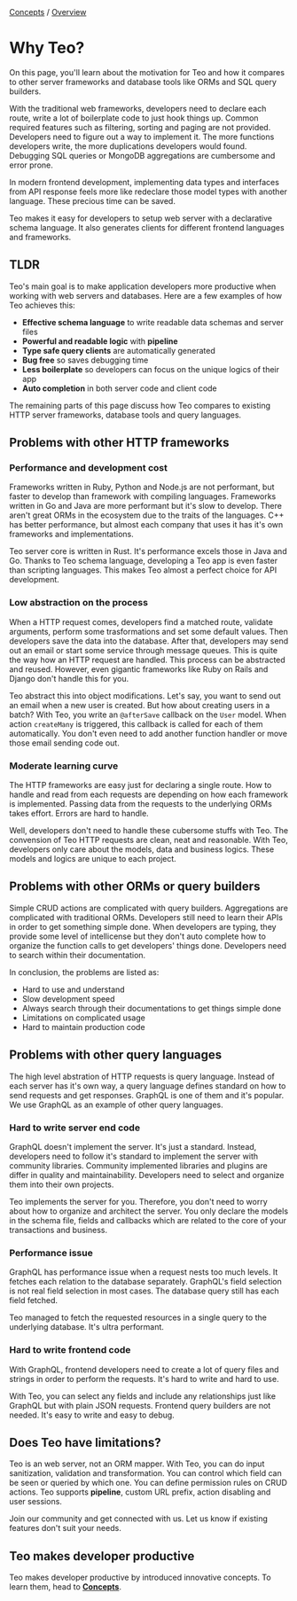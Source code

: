 <div className="breadcrumbs">
  <span className="breadcrumb">
    <a href="/concepts">Concepts</a>
  </span>
  <span> / </span>
  <span className="breadcrumb">
    <a href="/concepts/overview">Overview</a>
  </span>
</div>

# Why Teo?

On this page, you'll learn about the motivation for Teo and how it compares to
other server frameworks and database tools like ORMs and SQL query builders.

With the traditional web frameworks, developers need to declare each route,
write a lot of boilerplate code to just hook things up. Common required
features such as filtering, sorting and paging are not provided. Developers
need to figure out a way to implement it. The more functions developers write,
the more duplications developers would found. Debugging SQL queries or MongoDB
aggregations are cumbersome and error prone.

In modern frontend development, implementing data types and interfaces from
API response feels more like redeclare those model types with another language.
These precious time can be saved.

Teo makes it easy for developers to setup web server with a declarative
schema language. It also generates clients for different frontend languages and
frameworks.

## TLDR
Teo's main goal is to make application developers more productive when working
with web servers and databases. Here are a few examples of how Teo achieves
this:

- **Effective schema language** to write readable data schemas and server files
- **Powerful and readable logic** with **pipeline**
- **Type safe query clients** are automatically generated
- **Bug free** so saves debugging time
- **Less boilerplate** so developers can focus on the unique logics of their app
- **Auto completion** in both server code and client code

The remaining parts of this page discuss how Teo compares to existing HTTP
server frameworks, database tools and query languages.

## Problems with other HTTP frameworks

### Performance and development cost

Frameworks written in Ruby, Python and Node.js are not performant, but faster
to develop than framework with compiling languages. Frameworks written in Go
and Java are more performant but it's slow to develop. There aren't great ORMs
in the ecosystem due to the traits of the languages. C++ has better
performance, but almost each company that uses it has it's own frameworks and
implementations.

Teo server core is written in Rust. It's performance excels those in Java and
Go. Thanks to Teo schema language, developing a Teo app is even faster than
scripting languages. This makes Teo almost a perfect choice for API
development.

### Low abstraction on the process

When a HTTP request comes, developers find a matched route, validate arguments,
perform some trasformations and set some default values. Then developers save
the data into the database. After that, developers may send out an email or
start some service through message queues. This is quite the way how an HTTP
request are handled. This process can be abstracted and reused. However, even
gigantic frameworks like Ruby on Rails and Django don't handle this for you.

Teo abstract this into object modifications. Let's say, you want to send out an
email when a new user is created. But how about creating users in a batch? With
Teo, you write an `@afterSave` callback on the `User` model. When action
`createMany` is triggered, this callback is called for each of them
automatically. You don't even need to add another function handler or move
those email sending code out.

### Moderate learning curve

The HTTP frameworks are easy just for declaring a single route. How to handle
and read from each requests are depending on how each framework is implemented.
Passing data from the requests to the underlying ORMs takes effort. Errors are
hard to handle.

Well, developers don't need to handle these cubersome stuffs with Teo. The
convension of Teo HTTP requests are clean, neat and reasonable. With Teo,
developers only care about the models, data and business logics. These models
and logics are unique to each project.

## Problems with other ORMs or query builders

Simple CRUD actions are complicated with query builders. Aggregations are
complicated with traditional ORMs. Developers still need to learn their APIs in
order to get something simple done. When developers are typing, they provide
some level of intellicense but they don't auto complete how to organize the
function calls to get developers' things done. Developers need to search within
their documentation.

In conclusion, the problems are listed as:
- Hard to use and understand
- Slow development speed
- Always search through their documentations to get things simple done
- Limitations on complicated usage
- Hard to maintain production code

## Problems with other query languages

The high level abstration of HTTP requests is query language. Instead of each
server has it's own way, a query language defines standard on how to send
requests and get responses. GraphQL is one of them and it's popular. We use
GraphQL as an example of other query languages.

### Hard to write server end code

GraphQL doesn't implement the server. It's just a standard. Instead, developers
need to follow it's standard to implement the server with community libraries.
Community implemented libraries and plugins are differ in quality and
maintainability. Developers need to select and organize them into their own
projects.

Teo implements the server for you. Therefore, you don't need to worry about
how to organize and architect the server. You only declare the models in the
schema file, fields and callbacks which are related to the core of your
transactions and business.

### Performance issue

GraphQL has performance issue when a request nests too much levels. It fetches
each relation to the database separately. GraphQL's field selection is not
real field selection in most cases. The database query still has each field
fetched.

Teo managed to fetch the requested resources in a single query to the
underlying database. It's ultra performant.

### Hard to write frontend code

With GraphQL, frontend developers need to create a lot of query files and
strings in order to perform the requests. It's hard to write and hard to use.

With Teo, you can select any fields and include any relationships just like
GraphQL but with plain JSON requests. Frontend query builders are not needed.
It's easy to write and easy to debug.

## Does Teo have limitations?

Teo is an web server, not an ORM mapper. With Teo, you can do input
sanitization, validation and transformation. You can control which field can be
seen or queried by which one. You can define permission rules on CRUD actions.
Teo supports **pipeline**, custom URL prefix, action disabling and user
sessions.

Join our community and get connected with us. Let us know if existing features
don't suit your needs.

## Teo makes developer productive

Teo makes developer productive by introduced innovative concepts. To learn
them, head to [**Concepts**](/concepts).
